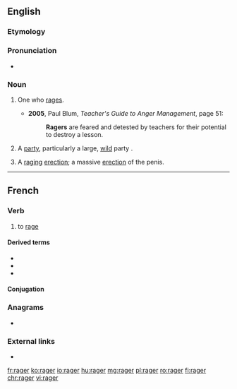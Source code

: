 ==English==

===Etymology===
{{suffix|rage|er|lang=en}}

===Pronunciation===
* {{a|US}} {{IPA|/ˈɹeɪdʒɚ/|lang=en}}

===Noun===
{{en-noun}}

# {{lb|en|uncommon}} One who [[rage]]s.
#* '''2005''', Paul Blum, ''Teacher's Guide to Anger Management'', page 51:
#*: '''Ragers''' are feared and detested by teachers for their potential to destroy a lesson.
# {{lb|en|slang}} A [[party]], particularly a large, [[wild]] party {{gloss|social event}}.
# {{lb|en|slang}} A [[raging]] [[erection]]; a massive [[erection]] of the penis.

----

==French==

===Verb===
{{fr-verb}}

# to [[rage]]

====Derived terms====
* {{l|fr|enragé}}
* {{l|fr|rage}}
* {{l|fr|rageur}}

====Conjugation====
{{fr-conj-auto}}

===Anagrams===
* {{l|fr|garer}}

===External links===
* {{R:TLFi}}

[[fr:rager]]
[[ko:rager]]
[[io:rager]]
[[hu:rager]]
[[mg:rager]]
[[pl:rager]]
[[ro:rager]]
[[fi:rager]]
[[chr:rager]]
[[vi:rager]]